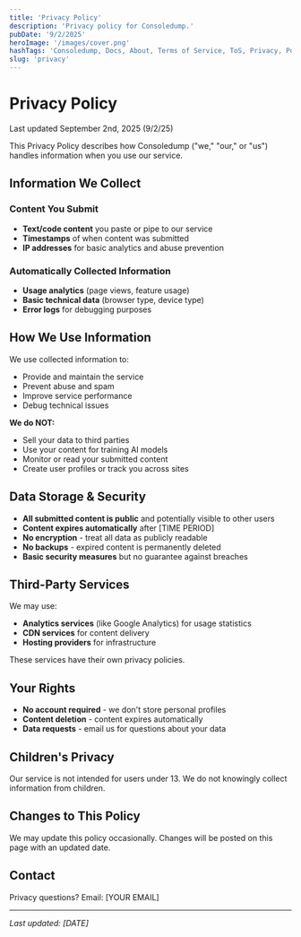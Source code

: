 ```yaml
---
title: 'Privacy Policy'
description: 'Privacy policy for Consoledump.'
pubDate: '9/2/2025'
heroImage: '/images/cover.png'
hashTags: 'Consoledump, Docs, About, Terms of Service, ToS, Privacy, Policy, Legal'
slug: 'privacy'
---
```


# Privacy Policy

Last updated <span class="text-blue-500">September 2nd, 2025</span> (9/2/25)

This Privacy Policy describes how Consoledump ("we," "our," or "us") handles information when you use our service.

## Information We Collect

### Content You Submit
- **Text/code content** you paste or pipe to our service
- **Timestamps** of when content was submitted
- **IP addresses** for basic analytics and abuse prevention

### Automatically Collected Information
- **Usage analytics** (page views, feature usage)
- **Basic technical data** (browser type, device type)
- **Error logs** for debugging purposes

## How We Use Information

We use collected information to:
- Provide and maintain the service
- Prevent abuse and spam
- Improve service performance
- Debug technical issues

**We do NOT:**
- Sell your data to third parties
- Use your content for training AI models
- Monitor or read your submitted content
- Create user profiles or track you across sites

## Data Storage & Security

- **All submitted content is public** and potentially visible to other users
- **Content expires automatically** after [TIME PERIOD]
- **No encryption** - treat all data as publicly readable
- **No backups** - expired content is permanently deleted
- **Basic security measures** but no guarantee against breaches

## Third-Party Services

We may use:
- **Analytics services** (like Google Analytics) for usage statistics
- **CDN services** for content delivery
- **Hosting providers** for infrastructure

These services have their own privacy policies.

## Your Rights

- **No account required** - we don't store personal profiles
- **Content deletion** - content expires automatically
- **Data requests** - email us for questions about your data

## Children's Privacy

Our service is not intended for users under 13. We do not knowingly collect information from children.

## Changes to This Policy

We may update this policy occasionally. Changes will be posted on this page with an updated date.

## Contact

Privacy questions? Email: [YOUR EMAIL]

---

*Last updated: [DATE]*